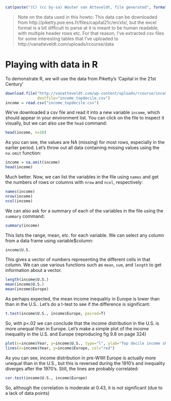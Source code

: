 ```r
cat(paste("(C) (cc by-sa) Wouter van Atteveldt, file generated", format(Sys.Date(), format="%B %d %Y")))
```

> Note on the data used in this howto: 
> This data can be downloaded from http://piketty.pse.ens.fr/files/capital21c/en/xls/, 
> but the excel format is a bit difficult to parse at it is meant to be human readable, with multiple header rows etc. 
> For that reason, I've extracted csv files for some interesting tables that I've uploaded to 
> http://vanatteveldt.com/uploads/rcourse/data

Playing with data in R
========================================================


To demonstrate R, we will use the data from Piketty's 'Capital in the 21st Century' 

```r
download.file("http://vanatteveldt.com/wp-content/uploads/rcourse/income_topdecile.csv", 
              destfile="income_topdecile.csv")
income = read.csv("income_topdecile.csv")
```

We've downloaded a csv file and read it into a new variable `income`, which should appear in your environment list. 
You can click on the file to inspect it visually, but we can also use the `head` command:

```r
head(income, n=10)
```

As you can see, the values are NA (missing) for most rows, especially in the earlier period.
Let's throw out all data containing missing values using the `na.omit` function:

```r
income = na.omit(income)
head(income)
```

Much better. 
Now, we can list the variables in the file using `names` and get the numbers of rows or columns with `nrow` and `ncol`, respectively:

```r
names(income)
nrow(income)
ncol(income)
```

We can also ask for a summary of each of the variables in the file using the `summary` command:

```r
summary(income)
```

This lists the range, mean, etc. for each variable. 
We can select any column from a data frame using variable$column:

```r
income$U.S.
```

This gives a vector of numbers representing the different cells in that column. 
We can use various functions such as `mean`, `sum`, and `length` to get information about a vector.

```r
length(income$U.S.)
mean(income$U.S.)
mean(income$Europe)
```

As perhaps expected, the mean income inequality in Europe is lower than than in the U.S..
Let's do a t-test to see if the difference is significant:

```r
t.test(income$U.S., income$Europe, paired=T)
```

So, with p<.02 we can conclude that the income distribution in the U.S. is more unequal than in Europe. 
Let's make a simple plot of the income inequality in the U.S. and Europe
(reproducing fig 9.8 on page 324)

```r
plot(x=income$Year, y=income$U.S., type="l", ylab="Top decile income share", xlab="Year", ylim=c(0, 0.5))
lines(x=income$Year, y=income$Europe, col="red")
```

As you can see, income distribution in pre-WWI Europe is actually more unequal than in the U.S., 
but this is reversed during the 1910's and inequality diverges after the 1970's. 
Still, the lines are probably correlated:

```r
cor.test(income$U.S., income$Europe)
```

So, although the correlation is moderate at 0.43, it is not significant (due to a lack of data points)
